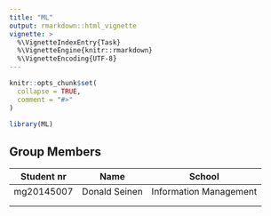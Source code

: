 ```yaml
---
title: "ML"
output: rmarkdown::html_vignette
vignette: >
  %\VignetteIndexEntry{Task}
  %\VignetteEngine{knitr::rmarkdown}
  %\VignetteEncoding{UTF-8}
---
```


```r
knitr::opts_chunk$set(
  collapse = TRUE,
  comment = "#>"
)
```

```r
library(ML)
```

## Group Members

| Student nr | Name          | School                 |
|------------|---------------|------------------------|
| mg20145007 | Donald Seinen | Information Management |
|            |               |                        |
|            |               |                        |


